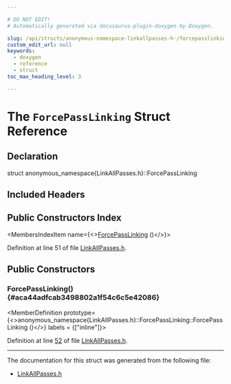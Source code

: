 ```yaml
---

# DO NOT EDIT!
# Automatically generated via docusaurus-plugin-doxygen by Doxygen.

slug: /api/structs/anonymous-namespace-linkallpasses-h-/forcepasslinking
custom_edit_url: null
keywords:
  - doxygen
  - reference
  - struct
toc_max_heading_level: 3

---
```





# The `ForcePassLinking` Struct Reference

<DoxygenPage pluginConfig={pluginConfig}>



## Declaration

<CodeBlock>struct anonymous_namespace{LinkAllPasses.h}::ForcePassLinking</CodeBlock>

## Included Headers

<IncludesList>
<IncludesListItem
  filePath="llvm/LinkAllPasses.h"
  permalink="/docs/api/files/include/include/llvm/linkallpasses-h"
  isLocal="true" />
</IncludesList>

## Public Constructors Index

<MembersIndex>

<MembersIndexItem
  name={<><a href="#aca44adfcab3498802a1f54c6c5e42086">ForcePassLinking</a> ()</>}>
</MembersIndexItem>

</MembersIndex>


Definition at line 51 of file <a href="/docs/api/files/include/include/llvm/linkallpasses-h">LinkAllPasses.h</a>.

<SectionDefinition>

## Public Constructors

### ForcePassLinking() {#aca44adfcab3498802a1f54c6c5e42086}

<MemberDefinition
  prototype={<>anonymous&#95;namespace&#123;LinkAllPasses.h&#125;::ForcePassLinking::ForcePassLinking ()</>}
  labels = {["inline"]}>

Definition at line <a href="/docs/api/files/include/include/llvm/linkallpasses-h/#l00052">52</a> of file <a href="/docs/api/files/include/include/llvm/linkallpasses-h">LinkAllPasses.h</a>.
</MemberDefinition>

</SectionDefinition>

<hr/>

The documentation for this struct was generated from the following file:

<ul>
<li><a href="/docs/api/files/include/include/llvm/linkallpasses-h">LinkAllPasses.h</a></li>
</ul>

</DoxygenPage>
